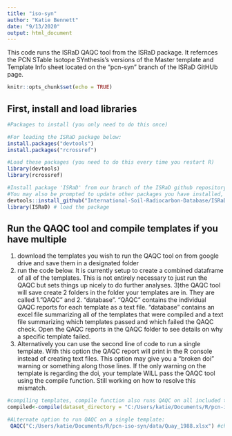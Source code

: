 ---
title: "iso-syn"
author: "Katie Bennett"
date: "9/13/2020"
output: html_document
---
This code runs the ISRaD QAQC tool from the ISRaD package. It refernces the PCN STable Isotope SYnthesis's versions of the Master template and Template Info sheet located on the "pcn-syn" branch of the ISRaD GitHUb page. 

```{r setup, include=FALSE}
knitr::opts_chunk$set(echo = TRUE)
```

## First, install and load libraries
```{r}
#Packages to install (you only need to do this once)

#For loading the ISRaD package below:
install.packages("devtools")
install.packages("rcrossref")

#Load these packages (you need to do this every time you restart R)
library(devtools)
library(rcrossref)

#Install package 'ISRaD' from our branch of the ISRaD github repository: this could take a few minutes, don't panic
#You may also be prompted to update other packages you have installed, you can skip this option as it is not necessary to run the code
devtools::install_github("International-Soil-Radiocarbon-Database/ISRaD/Rpkg", ref="pcn-syn", force = T) #change ref= to "master" to use public version of the package (our templates wont pass the "master version"!!)
library(ISRaD) # load the package
```

## Run the QAQC tool and compile templates if you have multiple
  1) download the templates you wish to run the QAQC tool on from google drive and save them in a designated folder
  2) run the code below. It is currently setup to create a combined dataframe of all of the templates. This is not entirely necessary to just run the QAQC but sets things up nicely to do further analyses.
  3)the QAQC tool will save create 2 folders in the folder your templates are in. They are called 1."QAQC" and 2. "database". "QAQC" contains the individual QAQC reports for each template as a text file. "database" contains an excel file summarizing all of the templates that were compiled and a text file summarizing which templates passed and which failed the QAQC check. Open the QAQC reports in the QAQC folder to see details on why a specific template failed. 
  4) Alternatively you can use the second line of code to run a single template. With this option the QAQC report will print in the R console instead of creating text files. This option may give you a "broken doi" warning or something along those lines.  If the only warning on the template is regarding the doi, your template WILL pass the QAQC tool using the compile function. Still working on how to resolve this mismatch. 

```{r}
#compiling templates, compile function also runs QAQC on all included templates. This can be used on just 1 template or multiple
compiled<-compile(dataset_directory = "C:/Users/katie/Documents/R/pcn-iso-syn/data", write_report = T, write_out = T, return="list") #replace the file path with the location of the templates on your computer

#ALternate option to run QAQC on a single template: 
 QAQC("C:/Users/katie/Documents/R/pcn-iso-syn/data/Quay_1988.xlsx") #change file path

```


